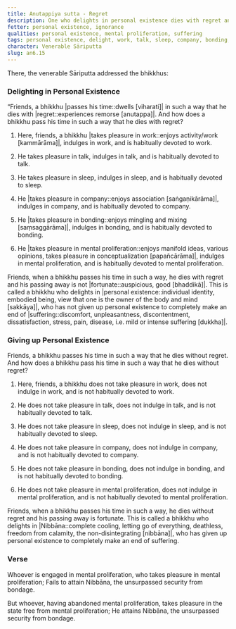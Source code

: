 ```yaml
---
title: Anutappiya sutta - Regret
description: One who delights in personal existence dies with regret and their passing away is not fortunate. One who delights in Nibbāna and gives up personal existence dies without regret and their passing away is fortunate.
fetter: personal existence, ignorance
qualities: personal existence, mental proliferation, suffering
tags: personal existence, delight, work, talk, sleep, company, bonding, mental proliferation, Nibbāna, auspicious, regret, fortunate, suffering, death, an, an6
character: Venerable Sāriputta
slug: an6.15
---
```


There, the venerable Sāriputta addressed the bhikkhus:

### Delighting in Personal Existence

“Friends, a bhikkhu |passes his time::dwells [viharati]| in such a way that he dies with |regret::experiences remorse [anutappa]|. And how does a bhikkhu pass his time in such a way that he dies with regret?

1) Here, friends, a bhikkhu |takes pleasure in work::enjoys activity/work [kammārāma]|, indulges in work, and is habitually devoted to work.

2) He takes pleasure in talk, indulges in talk, and is habitually devoted to talk.

3) He takes pleasure in sleep, indulges in sleep, and is habitually devoted to sleep.

4) He |takes pleasure in company::enjoys association [saṅgaṇikārāma]|, indulges in company, and is habitually devoted to company.

5) He |takes pleasure in bonding::enjoys mingling and mixing [saṃsaggārāma]|, indulges in bonding, and is habitually devoted to bonding.

6) He |takes pleasure in mental proliferation::enjoys manifold ideas, various opinions, takes pleasure in conceptualization [papañcārāma]|, indulges in mental proliferation, and is habitually devoted to mental proliferation.

Friends, when a bhikkhu passes his time in such a way, he dies with regret and his passing away is not |fortunate::auspicious, good [bhaddikā]|. This is called a bhikkhu who delights in |personal existence::individual identity, embodied being, view that one is the owner of the body and mind [sakkāya]|, who has not given up personal existence to completely make an end of |suffering::discomfort, unpleasantness, discontentment, dissatisfaction, stress, pain, disease, i.e. mild or intense suffering [dukkha]|.

### Giving up Personal Existence

Friends, a bhikkhu passes his time in such a way that he dies without regret. And how does a bhikkhu pass his time in such a way that he dies without regret?

1) Here, friends, a bhikkhu does not take pleasure in work, does not indulge in work, and is not habitually devoted to work.

2) He does not take pleasure in talk, does not indulge in talk, and is not habitually devoted to talk.

3) He does not take pleasure in sleep, does not indulge in sleep, and is not habitually devoted to sleep.

4) He does not take pleasure in company, does not indulge in company, and is not habitually devoted to company.

5) He does not take pleasure in bonding, does not indulge in bonding, and is not habitually devoted to bonding.

6) He does not take pleasure in mental proliferation, does not indulge in mental proliferation, and is not habitually devoted to mental proliferation.

Friends, when a bhikkhu passes his time in such a way, he dies without regret and his passing away is fortunate. This is called a bhikkhu who delights in |Nibbāna::complete cooling, letting go of everything, deathless, freedom from calamity, the non-disintegrating [nibbāna]|, who has given up personal existence to completely make an end of suffering.

### Verse

Whoever is engaged in mental proliferation,
who takes pleasure in mental proliferation;
Fails to attain Nibbāna,
the unsurpassed security from bondage.

But whoever, having abandoned mental proliferation,
takes pleasure in the state free from mental proliferation;
He attains Nibbāna,
the unsurpassed security from bondage.
